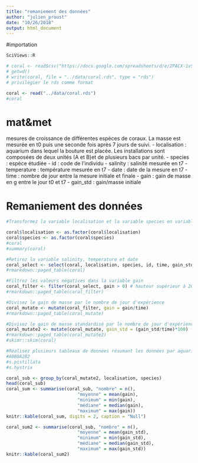 ```yaml
---
title: "remaniement des données"
author: "julien_proust"
date: "10/26/2018"
output: html_document
---
```


#importation

```r
SciViews::R
```

```r
# coral <- read$csv("https://docs.google.com/spreadsheets/d/e/2PACX-1vSxqegwJVjO0PxIs7mObr0syeYwNdpvd25AWUoWkwocQexYUqQUK0hC57NwsypQQUDnsJLiR-hxzSFA/pub?output=csv")
# getwd()
# write(coral, file = "../data/coral.rds", type = "rds")
# privilègier le rds comme format
```

```r
coral <- read("../data/coral.rds")
#coral
```

# mat&met

mesures de croissance de différentes espèces de coraux. La masse est mesurée en t0 puis une seconde fois après 7 jours de suivi.
- localisation : aquarium dans lequel la bouture est placée. Les installations sont composées de deux unités (A et B)et de plusieurs bacs par unité.
- species : espèce étudiée
- id : code de l'individu
- salinity : salinité mesurée en t7
- temperature : température mesurée en t7
- date : date de la mesure en t7
- time : nombre de jour entre la mesure initiale et finale
- gain : gain de masse en g entre le jour t0 et t7
- gain_std : gain/masse initiale

# Remaniement des données

```r
#Transformez la variable localisation et la variable species en variable facteur.

coral$localisation <- as.factor(coral$localisation)
coral$species <- as.factor(coral$species)
#coral
#summary(coral)
```

```r
#Retirez la variable salinity, temperature et date
coral_select <- select(coral, localisation, species, id, time, gain_std, gain)
#rmarkdown::paged_table(coral)
```

```r
#Filtrez les valeurs négatives dans la variable gain
coral_filter <- filter(coral_select, gain > 0) # hauteur supérieur à 20 
#rmarkdown::paged_table(coral_filter)
```

```r
#Divisez le gain de masse par le nombre de jour d'expérience
coral_mutate <- mutate(coral_filter, gain = gain/time)
#rmarkdown::paged_table(coral_mutate)
```

```r
#Divisez le gain de masse standardisé par le nombre de jour d'expérience et multipliez cette nouvelle variable par 100 pour obtenir la croissance en pourcent par jour.
coral_mutate2 <- mutate(coral_mutate, gain_std = (gain_std/time)*100)
#rmarkdown::paged_table(coral_mutate2)
#skimr::skim(coral)
```

```r
#Réalisez plusieurs tableaux de données résumant les données par aquarium et par espèce. Ce tableau doit contenir le nombre d'observation, la valeur minimale, la valeur maximale, la valeur médiane et la moyenne.
#A0B0A2B2
#s.pistillata
#s.hystrix

coral_sub <- group_by(coral_mutate2, localisation, species)
head(coral_sub)
coral_sum <- summarise(coral_sub, "nombre" = n(),
                           "moyenne" = mean(gain), 
                           "minimum" = min(gain), 
                           "médiane" = median(gain), 
                           "maximum" = max(gain))
knitr::kable(coral_sum, digits = 2, caption = "Null")

coral_sum2 <- summarise(coral_sub, "nombre" = n(),
                           "moyenne" = mean(gain_std), 
                           "minimum" = min(gain_std), 
                           "médiane" = median(gain_std), 
                           "maximum" = max(gain_std))
knitr::kable(coral_sum2)
```
